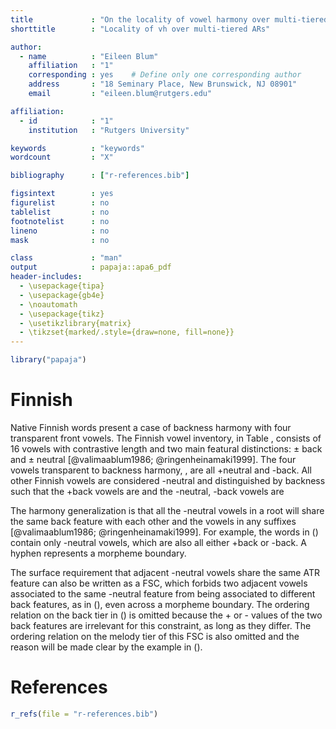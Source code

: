 ```yaml
---
title             : "On the locality of vowel harmony over multi-tiered autosegmental representations"
shorttitle        : "Locality of vh over multi-tiered ARs"

author: 
  - name          : "Eileen Blum"
    affiliation   : "1"
    corresponding : yes    # Define only one corresponding author
    address       : "18 Seminary Place, New Brunswick, NJ 08901"
    email         : "eileen.blum@rutgers.edu"

affiliation:
  - id            : "1"
    institution   : "Rutgers University"

keywords          : "keywords"
wordcount         : "X"

bibliography      : ["r-references.bib"]

figsintext        : yes
figurelist        : no
tablelist         : no
footnotelist      : no
lineno            : no
mask              : no

class             : "man"
output            : papaja::apa6_pdf
header-includes:
  - \usepackage{tipa}
  - \usepackage{gb4e}
  - \noautomath
  - \usepackage{tikz}
  - \usetikzlibrary{matrix}
  - \tikzset{marked/.style={draw=none, fill=none}}
---
```


```r
library("papaja")
```

# Finnish

Native Finnish words present a case of backness harmony with four transparent front vowels. The Finnish vowel inventory, in Table \ref{finnish_vowels}, consists of 16 vowels with contrastive length and two main featural distinctions: $\pm$ back and $\pm$ neutral [@valimaablum1986; @ringenheinamaki1999]. The four vowels transparent to backness harmony, \textipa{[i, i:, e, e:]}, are all +neutral and -back. All other Finnish vowels are considered -neutral and distinguished by backness such that the +back vowels are \textipa{[u, u:, o, o:, A, A:]} and the -neutral, -back vowels are \textipa{[y, y:, \o, \o:, \ae, \ae:]}

\begin{table}
  \caption{Finnish Vowels}
  \begin{tabular}{c|c|c}
  \multicolumn{2}{l|}{-back}          & +back\\\hline\hline
  \textipa{i, i:} & \textipa{y, y:}   & \textipa{u, u:}\\ \cline{1-3}
  \textipa{e, e:} & \textipa{\o, \o:}  & \textipa{o, o:}\\ \cline{1-3}
                  & \textipa{\ae, \ae:} & \textipa{A, A:}\\ \cline{1-3}\hline\hline
  +neutral        & \multicolumn{2}{|l}{-neutral} \\
  \end{tabular}
  \label{finnish_vowels}
\end{table}

The harmony generalization is that all the -neutral vowels in a root will share the same back feature with each other and the vowels in any suffixes [@valimaablum1986; @ringenheinamaki1999]. For example, the words in (\ref{finnish_-neutral}) contain only -neutral vowels, which are also all either +back or -back. A hyphen represents a morpheme boundary.

\begin{exe}
\ex{-neutral vowels share a back feature value}\label{finnish_-neutral}
\begin{xlist}
  \ex \textipa{p\o yt\ae} `table' \\
  \ex \textipa{k\ae n-t\ae:} `turn' \\
  \ex \textipa{tyk\ae-t\ae} `like' \\
  \ex \textipa{poutA} `fine weather' \\
  \ex \textipa{mur-tA:} `break' \\
  \ex \textipa{kokA-tA} `cook' \\
  \end{xlist}
\end{exe}

The surface requirement that adjacent -neutral vowels share the same ATR feature can also be written as a FSC, which forbids two adjacent vowels associated to the same -neutral feature from being associated to different back features, as in (\ref{fsc.finnish}), even across a morpheme boundary. The ordering relation on the back tier in (\ref{fsc.finnish}) is omitted because the + or - values of the two back features are irrelevant for this constraint, as long as they differ. The ordering relation on the melody tier of this FSC is also omitted and the reason will be made clear by the example in (\ref{finnish.poytana}).

\begin{exe}
\ex \label{fsc.finnish}
  \begin{tikzpicture}[baseline=(current bounding box.north)]
  \matrix [matrix of nodes, row sep=2.5ex, column sep=2.25ex, nodes={text height=1em, text depth=0.5em}] 
  {
* & |(a)| +back & |(f)| -back \\
  & |(c)| V    & |(h)| V \\
  & |(e)| -neutral &  \\
  };
  \draw (a.south) -- (c.north);
  \draw (f.south) -- (h.north);
  \draw foreach \x in {c, h} {(\x.south) -- (e.north)};
  \end{tikzpicture}
\end{exe}

\begin{exe}
\ex{\textipa{[p\o yt\ae-n\ae]} `table (essive)'}\label{finnish.poytana}
  \begin{tikzpicture}[baseline=(current bounding box.north)]
  \matrix [matrix of nodes, row sep=4ex, column sep=2.25ex, nodes={text height=1em, text depth=0.5em}] 
  {
(a) &          & |(a)| -back    &         &         &           &         & \\ 
    & |(b)| p  & |(c)| \o       & |(d)| y & |(e)| t & |(f)| \ae & |(g)| n & |(r)| \ae \\
    &          & |(h)| -neutral &         &         &           &         &  \\          
(b) * &         & |[red](i)| \textbf{-back} &         &         &                                            &         & |[red](j)| \textbf{+back} \\
      & |(k)| p & |(l)| \o                  & |(m)| y & |(n)| t & |[red](o)| \textbf{\ae}                    & |(p)| n & |[red](s)| \textbf{\textipa{A}} \\
      &         & |[red](q)| \textbf{-neutral} &                       &         &                              &         & \\
  };
  \draw foreach \x in {c, d, f, r} {(a.south) -- (\x.north)};
  \draw foreach \x in {c, d, f, r} {(\x.south) -- (h.north)};
  \draw foreach \x in {l, m} {(i.south) -- (\x.north)};
  \draw[red,thick] (i.south) -- (o.north);
  \draw[red,thick] (j.south) -- (s.north);
  \draw foreach \x in {l, m} {(\x.south) -- (q.north)};
  \draw[red,thick] foreach \x in {o, s} {(\x.south) -- (q.north)};
  \draw[black,->] (b) -- (c);
  \draw[black,->] (c) -- (d);
  \draw[black,->] (d) -- (e);
  \draw[black,->] (e) -- (f);
  \draw[black,->] (f) -- (g);
  \draw[black,->] (g) -- (r);
  \draw[black,->] (i) -- (j);
  \draw[black,->] (k) -- (l);
  \draw[black,->] (l) -- (m);
  \draw[black,->] (m) -- (n);
  \draw[black,->] (n) -- (o);
  \draw[black,->] (o) -- (p);
  \draw[black,->] (p) -- (s);
  \end{tikzpicture}
\end{exe}

\newpage

# References
```r
r_refs(file = "r-references.bib")
```

\setlength{\parindent}{-0.5in}
\setlength{\leftskip}{0.5in}
